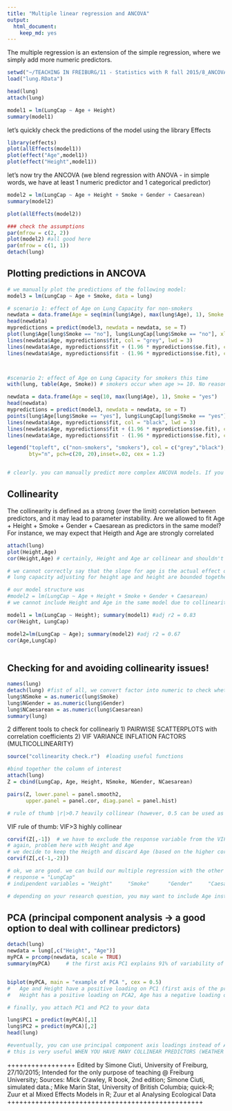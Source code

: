 ```yaml
---
title: "Multiple linear regression and ANCOVA"
output: 
  html_document: 
    keep_md: yes
---
```


The multiple regression is an extension of the simple regression, where we simply add more numeric predictors.

```r
setwd("~/TEACHING IN FREIBURG/11 - Statistics with R fall 2015/8_ANCOVA")
load("lung.RData")

head(lung)
attach(lung)
```


```r
model1 = lm(LungCap ~ Age + Height)
summary(model1)
```

let's quickly check the predictions of the model using the library Effects
```r
library(effects)
plot(allEffects(model1))
plot(effect("Age",model1))
plot(effect("Height",model1))


```

let's now try the ANCOVA (we blend regression with ANOVA - in simple words, we have at least 1 numeric predictor and 1 categorical predictor)
```r
model2 = lm(LungCap ~ Age + Height + Smoke + Gender + Caesarean)
summary(model2)

plot(allEffects(model2))
```

```r
### check the assumptions
par(mfrow = c(2, 2))
plot(model2) #all good here
par(mfrow = c(1, 1)) 
detach(lung)
```

## Plotting predictions in ANCOVA

```r
# we manually plot the predictions of the following model:
model3 = lm(LungCap ~ Age + Smoke, data = lung)

# scenario 1: effect of Age on Lung Capacity for non-smokers
newdata = data.frame(Age = seq(min(lung$Age), max(lung$Age), 1), Smoke = "no")
head(newdata)
mypredictions = predict(model3, newdata = newdata, se = T)
plot(lung$Age[lung$Smoke == "no"], lung$LungCap[lung$Smoke == "no"], xlab = "Age", ylab = "Lung capacity", col = "grey", pch = 20)
lines(newdata$Age, mypredictions$fit, col = "grey", lwd = 3)
lines(newdata$Age, mypredictions$fit + (1.96 * mypredictions$se.fit), col = "gray")
lines(newdata$Age, mypredictions$fit - (1.96 * mypredictions$se.fit), col = "gray")



#scenario 2: effect of Age on Lung Capacity for smokers this time
with(lung, table(Age, Smoke)) # smokers occur when age >= 10. No reason to predict where we have no data (and babies are not smokers anyways)

newdata = data.frame(Age = seq(10, max(lung$Age), 1), Smoke = "yes")
head(newdata)
mypredictions = predict(model3, newdata = newdata, se = T)
points(lung$Age[lung$Smoke == "yes"], lung$LungCap[lung$Smoke == "yes"], col = "black", pch = 20, cex = 1.5)
lines(newdata$Age, mypredictions$fit, col = "black", lwd = 3)
lines(newdata$Age, mypredictions$fit + (1.96 * mypredictions$se.fit), col = "black")
lines(newdata$Age, mypredictions$fit - (1.96 * mypredictions$se.fit), col = "black")

legend("topleft", c("non-smokers", "smokers"), col = c("grey","black"), title="Smoking habit",
       bty="n", pch=c(20, 20),inset=.02, cex = 1.2)


# clearly. you can manually predict more complex ANCOVA models. If you had more predictors in your model, you would have to include them in the newdata as well, keeping them constant to mean (if numeric) or to a certain category (if categorical).

```


## Collinearity 
The collinearity is defined as a strong (over the limit) correlation between predictors, and it may lead to parameter instability. 
Are we allowed to fit Age + Height + Smoke + Gender + Caesarean as predictors in the same model?
For instance, we may expect that Heigth and Age are strongly correlated

```r
attach(lung)
plot(Height,Age)
cor(Height,Age) # certainly, Height and Age ar collinear and shouldn't be included as predictors in the same model.

# we cannot correctly say that the slope for age is the actual effect of age on 
# lung capacity adjusting for height age and height are bounded together! 

# our model structure was
#model2 = lm(LungCap ~ Age + Height + Smoke + Gender + Caesarean)
# we cannot include Height and Age in the same model due to collinearity issues!! (|r|>0.7)

model1 = lm(LungCap ~ Height); summary(model1) #adj r2 = 0.83
cor(Height, LungCap)

model2=lm(LungCap ~ Age); summary(model2) #adj r2 = 0.67
cor(Age,LungCap)



```


## Checking for and avoiding collinearity issues!

 
 
```r
names(lung)
detach(lung) #fist of all, we convert factor into numeric to check whether they are collinear with other variables too
lung$NSmoke = as.numeric(lung$Smoke)
lung$NGender = as.numeric(lung$Gender)
lung$NCaesarean = as.numeric(lung$Caesarean)
summary(lung)
```


2 different tools to check for collineariy
1) PAIRWISE SCATTERPLOTS with correlation coefficients
2) VIF VARIANCE INFLATION FACTORS (MULTICOLLINEARITY)

 
 
```r

source("collinearity check.r")  #loading useful functions

#bind together the column of interest
attach(lung)
Z = cbind(LungCap, Age, Height, NSmoke, NGender, NCaesarean)

pairs(Z, lower.panel = panel.smooth2,
      upper.panel = panel.cor, diag.panel = panel.hist)

# rule of thumb |r|>0.7 heavily collinear (however, 0.5 can be used as well -> see Dormann's book)

```

VIF  rule of thumb: VIF>3 highly collinear
```r
corvif(Z[,-1])  # we have to exclude the response variable from the VIF test
# again, problem here with Height and Age
# we decide to keep the Heigth and discard Age (based on the higher correlation with the response variable)
corvif(Z[,c(-1,-2)])

# ok, we are good. we can build our multiple regression with the other predictors
# response = "LungCap"
# indipendent variables = "Height"     "Smoke"      "Gender"     "Caesarean" 

# depending on your research question, you may want to include Age instead of height. The alternative is to create a new variable using PCA. See below.

```

## PCA (principal component analysis -> a good option to deal with collinear predictors)

```r
detach(lung)
newdata = lung[,c("Height", "Age")]
myPCA = prcomp(newdata, scale = TRUE)
summary(myPCA)     # the first axis PC1 explains 91% of variability of Height and Age


biplot(myPCA, main = "example of PCA ", cex = 0.5)
#   Age and Height have a positive loading on PC1 (first axis of the principla component)
#   Height has a positive loading on PCA2, Age has a negative loading on it. 

# finally, you attach PC1 and PC2 to your data

lung$PC1 = predict(myPCA)[,1]      
lung$PC2 = predict(myPCA)[,2]  
head(lung)

#eventually, you can use principal component axis loadings instead of Age or Height.
# this is very useful WHEN YOU HAVE MANY COLLINEAR PREDICTORS (WEATHER DATA, ENVIRONMENTAL PREDICTORS ECC) AND YOU DO NOT WANT TO PICK ONE. 

```





+++++++++++++++++
Edited by Simone Ciuti, University of Freiburg, 27/10/2015; 
Intended for the only purpose of teaching @ Freiburg University; 
Sources: Mick Crawley, R book, 2nd edition; Simone Ciuti, simulated data.; Mike Marin Stat, University of British Columbia; quick-R; Zuur et al Mixed Effects Models in R; Zuur et al Analysing Ecological Data 
+++++++++++++++++++++++++++++++++++++++++++++++++

